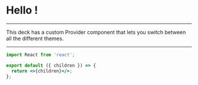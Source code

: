 
# Hello <ThemeName />!

---

This deck has a custom Provider component that lets you switch between
all the different themes.

---

```jsx
import React from 'react';

export default ({ children }) => {
  return <>{children}</>;
};
```
